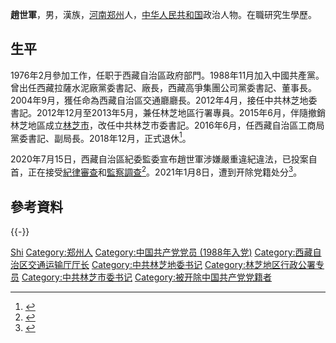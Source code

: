 {{Infobox officeholder
|image         = 
|caption       = 
|office        = {{CPC}}[[中国共产党林芝市委员会|林芝市委员会]]书记
|term_start    = 2015年6月
|term_end      = 2016年6月
|1blankname    = 市长
|1namedata     = [[旺堆|旺堆]]
|predecessor   = 
|successor     = [[马升昌|马升昌]]
|office1       = {{中国国徽}} 林芝地区行政公署专员
|term_start1   = 2012年12月
|term_end1     = 2013年5月
|secretary1    = 赵世军
|predecessor1  = [[卓嘎_(1963年)|卓嘎]]
|successor1    = [[旺堆|旺堆]]
|office2       = {{CPC}}林芝地区委员会书记
|term_start2   = 2012年4月
|term_end2     = 2015年6月
|1blankname2   = 行署专员
|1namedata2    = [[卓嘎_(1963年)|卓嘎]]→赵世军→[[旺堆|旺堆]]
|predecessor2  = [[赵合|赵合]]
|successor2    = 
|office3       = {{中国国徽}} [[西藏自治区交通厅|西藏自治区交通厅]]厅长<br />{{中国国徽}} [[西藏自治区交通运输厅|西藏自治区交通运输厅]]厅长
|term_start3   = 2004年9月
|term_end3     = 2012年1月
|chairman3     = [[向巴平措|向巴平措]]→[[白玛赤林|白玛赤林]]
|predecessor3  = 
|successor3    = [[扎西江措|扎西江措]]
|name          = 赵世军
|birthname     = 
|birth_date    = {{birth year and age|1958|9}}  
|birth_place   = {{CHN}}[[河南省|河南省]][[郑州市|郑州市]]
|death_date    = 
|death_place   = 
|party         = <del>{{CPC}}</del>（1988年11月－2021年1月8日被开除）
|spouse        = 
|children      = 
|profession    = 
|alma_mater    = 
|website       = 
|signature     = 
|footnotes     =
}}
'''趙世軍'''{{BD|1958年|9月||catIdx=Zhao, Shijun}}，男，漢族，[[河南省|河南]][[郑州市|郑州]]人，[[中华人民共和国|中华人民共和国]]政治人物。在職研究生學歷。

== 生平 ==
1976年2月參加工作，任职于西藏自治區政府部門。1988年11月加入中國共產黨。曾出任西藏拉薩水泥廠黨委書記、廠長，西藏高爭集團公司黨委書記、董事長。2004年9月，獲任命為西藏自治區交通廳廳長。2012年4月，接任中共林芝地委書記。2012年12月至2013年5月，兼任林芝地區行署專員。2015年6月，伴隨撤銷林芝地區成立[[林芝市|林芝市]]，改任中共林芝市委書記。2016年6月，任西藏自治區工商局黨委書記、副局長。2018年12月，正式退休<ref>{{cite news|url=http://district.ce.cn/newarea/sddy/202007/16/t20200716_35335272.shtml|title=西藏自治区原工商局党委书记、副局长赵世军被查 曾任林芝市委书记|work=中国经济网|date=2020-07-16|accessdate=2020-07-19|archive-date=2020-07-19|archive-url=https://web.archive.org/web/20200719042519/http://district.ce.cn/newarea/sddy/202007/16/t20200716_35335272.shtml|dead-url=no}}</ref>。

2020年7月15日，西藏自治區紀委監委宣布趙世軍涉嫌嚴重違紀違法，已投案自首，正在接受[[中国共产党中央纪律检查委员会|紀律審查]]和[[中华人民共和国国家监察委员会|監察調查]]<ref>{{cite news|url=http://www.ccdi.gov.cn/yaowen/202007/t20200715_222011.html|title=西藏自治区原工商局党委书记、副局长赵世军接受纪律审查和监察调查|work=中央纪委国家监委网站|date=2020-07-15|accessdate=2020-07-19|archive-date=2020-07-19|archive-url=https://web.archive.org/web/20200719072241/http://www.ccdi.gov.cn/yaowen/202007/t20200715_222011.html|dead-url=no}}</ref>。2021年1月8日，遭到开除党籍处分<ref>{{cite news|url=http://www.ccdi.gov.cn/yaowen/202101/t20210108_233546.html|title=西藏自治区原工商行政管理局党委书记、副局长赵世军被开除党籍|work=中央纪委国家监委网站|date=2021-01-08|accessdate=2021-03-19}}</ref>。

== 參考資料 ==
{{reflist}}

{{clear}}
{{-}}
{{s-start}}
{{s-ppo|cpc}}
{{s-new}}
{{s-title|[[中国共产党林芝市委员会|中国共产党林芝市委员会]]书记|2015年6月－2016年6月}}
{{s-after|[[马升昌|马升昌]]}}
{{s-before|[[赵合|赵合]]}}
{{s-title|中国共产党林芝地区委员会书记|2012年4月－2015年6月}}
{{s-none|机构撤销}}
{{s-gov|prc}}
{{s-before|[[卓嘎_(1963年)|卓嘎]]}}
{{s-title|林芝地区行政公署专员|2012年12月－2013年5月}}
{{s-after|[[旺堆|旺堆]]}}
{{s-before|}}
{{s-title|西藏自治区交通厅厅长<br />西藏自治区交通运输厅厅长|2004年9月－2012年1月}}
{{s-after|[[扎西江措|扎西江措]]}}
{{s-end}}

{{中共十九大以来的反腐败工作}}

{{Authority control}}
{{DEFAULTSORT:Zhao, Shijun}}
[[Category:赵姓|Shi]]
[[Category:郑州人|Category:郑州人]]
[[Category:中国共产党党员_(1988年入党)|Category:中国共产党党员 (1988年入党)]]
[[Category:西藏自治区交通运输厅厅长|Category:西藏自治区交通运输厅厅长]]
[[Category:中共林芝地委书记|Category:中共林芝地委书记]]
[[Category:林芝地区行政公署专员|Category:林芝地区行政公署专员]]
[[Category:中共林芝市委书记|Category:中共林芝市委书记]]
[[Category:被开除中国共产党党籍者|Category:被开除中国共产党党籍者]]